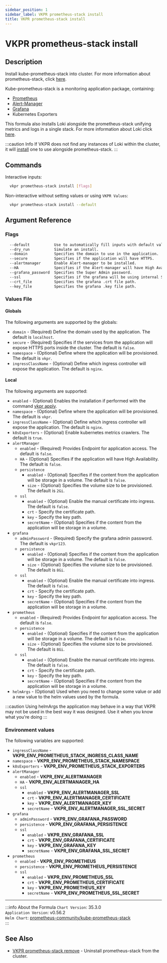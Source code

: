 ```yaml
---
sidebar_position: 1
sidebar_label: VKPR prometheus-stack install
title: VKPR prometheus-stack install
---
```


# VKPR prometheus-stack install

## Description

Install kube-prometheus-stack into cluster. For more information about prometheus-stack, click [here](https://github.com/prometheus-community/helm-charts/tree/main/charts/kube-prometheus-stack).

Kube-prometheus-stack is a monitoring application package, containing:

- [Prometheus](https://prometheus.io/docs/introduction/overview/)
- [Alert-Manager](https://prometheus.io/docs/alerting/latest/alertmanager/)
- [Grafana](https://grafana.com/grafana/)
- Kubernetes Exporters

This formula also installs Loki alongside the prometheus-stack unifying metrics and logs in a single stack. For more information about Loki click [here](/docs/commands/loki/install).

:::caution Info
If VKPR does not find any instances of Loki within the cluster, it will [install](/docs/commands/loki/install) one to use alongside prometheus-stack.
:::

## Commands

Interactive inputs:

```bash
  vkpr prometheus-stack install [flags]
```

Non-interactive without setting values or using `VKPR Values`:

```bash
  vkpr prometheus-stack install --default
```

## Argument Reference

### Flags

```sh
  --default           Use to automatically fill inputs with default values.
  --dry_run           Simulate an install.
  --domain            Specifies the domain to use in the application.
  --secure            Specifies if the application will have HTTPS.
  --alertmanager      Enable Alert-manager to be installed.
  --HA                Specifies if the Alert-manager will have High Availability.
  --grafana_password  Specifies the Super Admin password.
  --ssl               Specifies if the grafana will be using internal SSL certificates
  --crt_file          Specifies the grafana .crt file path.
  --key_file          Specifies the grafana .key file path.
```

### Values File

#### Globals

The following arguments are supported by the globals:

- `domain` - (Required) Define the domain used by the application. The default is `localhost`.
- `secure` - (Required) Specifies if the services from the application will expose HTTPS ports inside the cluster. The default is `false`.
- `namespace` - (Optional) Define where the application will be provisioned. The default is `vkpr`.
- `ingressClassName` - (Optional) Define which ingress controller will expose the application. The default is `nginx`.

#### Local

The following arguments are supported:

- `enabled` - (Optional) Enables the installation if performed with the command [vkpr apply](/docs/commands/apply).
- `namespace` - (Optional) Define where the application will be provisioned. The default is `vkpr`.
- `ingressClassName` - (Optional) Define which ingress controller will expose the application. The default is `nginx`.
- `k8sExporters` - (Optional) Enable kubernetes metrics crawlers. The default is `true`.
- `alertManager`
  - `enabled` - (Required) Provides Endpoint for application access. The default is `false`.
  - `HA` - (Optional) Specifies if the application will have High Availability. The default is `false`.
  - `persistence`  
    - `enabled` - (Optional) Specifies if the content from the application will be storage in a volume. The default is `false`.
    - `size` - (Optional) Specifies the volume size to be provisioned. The default is `2Gi`.
  - `ssl`
    - `enabled` - (Optional) Enable the manual certificate into ingress. The default is `false`.
    - `crt` - Specify the certificate path.
    - `key` - Specify the key path.
    - `secretName` - (Optional) Specifies if the content from the application will be storage in a volume.
- `grafana`
  - `adminPassword` - (Required) Specify the grafana admin password. The default is `vkpr123`.
  - `persistence`  
    - `enabled` - (Optional) Specifies if the content from the application will be storage in a volume. The default is `false`.
    - `size` - (Optional) Specifies the volume size to be provisioned. The default is `8Gi`.
  - `ssl`
    - `enabled` - (Optional) Enable the manual certificate into ingress. The default is `false`.
    - `crt` - Specify the certificate path.
    - `key` - Specify the key path.
    - `secretName` - (Optional) Specifies if the content from the application will be storage in a volume.
- `prometheus`
  - `enabled` - (Required) Provides Endpoint for application access. The default is `false`.
  - `persistence`  
    - `enabled` - (Optional) Specifies if the content from the application will be storage in a volume. The default is `false`.
    - `size` - (Optional) Specifies the volume size to be provisioned. The default is `8Gi`.
  - `ssl`
    - `enabled` - (Optional) Enable the manual certificate into ingress. The default is `false`.
    - `crt` - Specify the certificate path.
    - `key` - Specify the key path.
    - `secretName` - (Optional) Specifies if the content from the application will be storage in a volume.
- `helmArgs` - (Optional) Used when you need to change some value or add a new value to the helm values used by the formula.

:::caution
Using helmArgs the application may behave in a way that VKPR may not be used in the best way it was designed.
Use it when you know what you're doing
:::

### Environment values

The following variables are supported:

- `ingressClassName` - **VKPR_ENV_PROMETHEUS_STACK_INGRESS_CLASS_NAME**
- `namespace` - **VKPR_ENV_PROMETHEUS_STACK_NAMESPACE**
- `k8sExporters` - **VKPR_ENV_PROMETHEUS_STACK_EXPORTERS**
- `alertManager`
  - `enabled` - **VKPR_ENV_ALERTMANAGER**
  - `HA` - **VKPR_ENV_ALERTMANAGER_HA**
  - `ssl`
    - `enabled` - **VKPR_ENV_ALERTMANAGER_SSL**
    - `crt` - **VKPR_ENV_ALERTMANAGER_CERTIFICATE**
    - `key` - **VKPR_ENV_ALERTMANAGER_KEY**
    - `secretName` - **VKPR_ENV_ALERTMANAGER_SSL_SECRET**
- `grafana`
  - `adminPassword` - **VKPR_ENV_GRAFANA_PASSWORD**
  - `persistence` - **VKPR_ENV_GRAFANA_PERSISTENCE**
  - `ssl`
    - `enabled` - **VKPR_ENV_GRAFANA_SSL**
    - `crt` - **VKPR_ENV_GRAFANA_CERTIFICATE**
    - `key` - **VKPR_ENV_GRAFANA_KEY**
    - `secretName` - **VKPR_ENV_GRAFANA_SSL_SECRET**
- `prometheus`
  - `enabled` - **VKPR_ENV_PROMETHEUS**
  - `persistence` - **VKPR_ENV_PROMETHEUS_PERSISTENCE**
  - `ssl`
    - `enabled` - **VKPR_ENV_PROMETHEUS_SSL**
    - `crt` - **VKPR_ENV_PROMETHEUS_CERTIFICATE**
    - `key` - **VKPR_ENV_PROMETHEUS_KEY**
    - `secretName` - **VKPR_ENV_PROMETHEUS_SSL_SECRET**

---

:::info About the Formula
`Chart Version`: 35.3.0 <br/>
`Application Version`: v0.56.2 <br/>
`Helm Chart`: [prometheus-community/kube-prometheus-stack](https://artifacthub.io/packages/helm/prometheus-community/kube-prometheus-stack) <br/>
:::

## See Also

- [VKPR prometheus-stack remove](/docs/commands/prometheus-stack/remove) - Uninstall prometheus-stack from the cluster.
